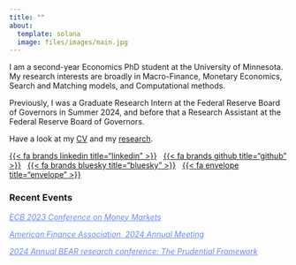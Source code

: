 ```yaml
---
title: ""
about: 
  template: solana
  image: files/images/main.jpg
---
```

::: {#bio}
I am a second-year Economics PhD student at the University of Minnesota. My research interests are broadly in Macro-Finance, Monetary Economics, Search and Matching models, and Computational methods.

Previously, I was a Graduate Research Intern at the Federal Reserve Board of Governors in Summer 2024, and before that a Research Assistant at the Federal Reserve Board of Governors.

Have a look at my [CV](files/cv/ethan-cohen-cv.pdf) and my [research](research.qmd).


::: {#landing-icons}
[{{< fa brands linkedin title="linkedin" >}}](https://www.linkedin.com/in/samanthacsik/){target="_blank"} &nbsp; [{{< fa brands github title="github" >}}](https://github.com/samanthacsik){target="_blank"} &nbsp; [{{< fa brands bluesky title="bluesky" >}}](https://bsky.app/profile/samcsik.bsky.social){target="_blank"} &nbsp; [{{< fa envelope title="envelope" >}}](mailto:scsik@ucsb.edu)
:::
:::

### Recent Events

<a href="https://www.ecb.europa.eu/pub/conferences/html/20231109_money_markets_conference.en.html" target="_blank" style="color:#6688ff; text-decoration: underline;text-decoration-style: solid;"><i>ECB 2023 Conference on Money Markets</i></a>

<a href="https://www.aeaweb.org/conference/2024/program/1669?q=eNo1jTEKwzAQBL9cIrZWkRRp9IBAikAKf-CQrziwTkJcJxKE0d8j46SbXdjZHcZmknXphRH2f0TAFcODzHKcAR6Na5p0FyWNQpt76FHxKtTmXCK4Z1ZuVLt75U1id0sltSSnz2Ol_hNJ4pPewp_jtJYyi9sFY3wBHl8wHA,," target="_blank" style="color:#6688ff; text-decoration: underline;text-decoration-style: solid;"><i>American Finance Association, 2024 Annual Meeting</i></a>

<a href="https://www.bankofengland.co.uk/events/2024/february/boe-annual-bear-conference-the-prudential-framework" target="_blank" style="color:#6688ff; text-decoration: underline;text-decoration-style: solid;"><i> 2024 Annual BEAR research conference: The Prudential Framework</i></a>
